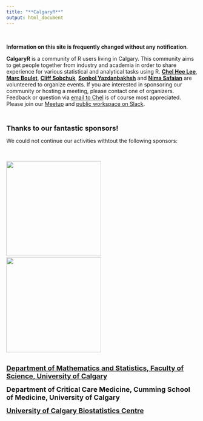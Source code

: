 ```yaml
---
title: "**CalgaryR**"
output: html_document
---
```


<br>

**Information on this site is frequently changed without any notification**. 


**CalgaryR**  is a community of R users living in Calgary.    This community aims to get people together from industry and academia in order to share experience for various statistical and analytical tasks using R.   **[Chel Hee Lee](https://www.linkedin.com/in/gnustats/){target="_blank"}**, **[Marc Boulet](https://www.linkedin.com/in/marc-boulet-5bb87023/){target="_blank"}**, **[Cliff Sobchuk](https://www.linkedin.com/in/cliff-sobchuk/){target="_blank"}**, **[Sonbol Yazdanbakhsh](https://www.linkedin.com/in/sonbol-yazdanbakhsh-ph-d-99502735/){target="_blank"}** <!--, **[Laura Keating](https://www.linkedin.com/in/laurakeating/){target="_blank"}** --> and **[Nima Safaian](https://www.linkedin.com/in/nimasafaian/){target="_blank"}** are volunteered to organize events.   If you are interested in sponsoring our community or hosting a meeting, please contact one of organizers.  Feedback or question via [email to Chel](mailto:imstatsbee@gmail.com) is of course most appreciated.   Please join our [Meetup](https://www.meetup.com/Calgary-R-User-Group/){target="_blank"} and  [public workspace on Slack](https://yyc-r.slack.com/){target="_blank"}.

<br>

**<font size=4>Thanks to our fantastic sponsors!</font>**  

We could not continue our activities withtout the following sponsors:

<br>

[![](./img/cenovus.png){width=250px}](https://www.cenovus.com/){target="_blank"}
&nbsp;&nbsp;&nbsp;&nbsp;&nbsp;&nbsp;
[![](./img/webhorizfulllarge.png){width=250px}](https://www.pims.math.ca/){target="_blank"}
<br>
<br>

<font size="4">  <b>[Department of Mathematics and Statistics, Faculty of Science, University of Calgary](http://math.ucalgary.ca/){target="_blank"} </b>  </font>

<font size="4"> <b>Department of Critical Care Medicine, Cumming School of Medicine, University of Calgary</b> </font>

<font size="4"> <b>[University of Calgary Biostatistics Centre](https://obrieniph.ucalgary.ca/research/centres-programs-research-groups-and-units/biostatistics-centre-ucbc){target="_blank"}</b> </font>
